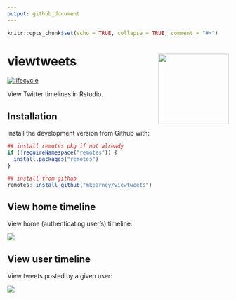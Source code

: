 ```yaml
---
output: github_document
---
```


<!-- README.md is generated from README.Rmd. Please edit that file -->

```r
knitr::opts_chunk$set(echo = TRUE, collapse = TRUE, comment = "#>")
```
# viewtweets  <img src="man/figures/logo.png" width="160px" align="right" />

<!--[![Build status](https://travis-ci.org/mkearney/viewtweets.svg?branch=master)](https://travis-ci.org/mkearney/viewtweets)
[![CRAN status](https://www.r-pkg.org/badges/version/viewtweets)](https://cran.r-project.org/package=viewtweets)
[![Coverage Status](https://codecov.io/gh/mkearney/viewtweets/branch/master/graph/badge.svg)](https://codecov.io/gh/mkearney/viewtweets?branch=master)

#![Downloads](https://cranlogs.r-pkg.org/badges/viewtweets)
#![Downloads](https://cranlogs.r-pkg.org/badges/grand-total/viewtweets)-->
[![lifecycle](https://img.shields.io/badge/lifecycle-experimental-orange.svg)](https://www.tidyverse.org/lifecycle/#experimental)

View Twitter timelines in Rstudio.

## Installation

Install the development version from Github with:

``` r
## install remotes pkg if not already
if (!requireNamespace("remotes")) {
  install.packages("remotes")
}

## install from github
remotes::install_github("mkearney/viewtweets")
```

## View home timeline

View home (authenticating user's) timeline:

<p style="align:center"><img src="inst/tools/readme/home.gif" /></p>


## View user timeline

View tweets posted by a given user:

<p style="align:center"><img src="inst/tools/readme/user.gif" /></p>
